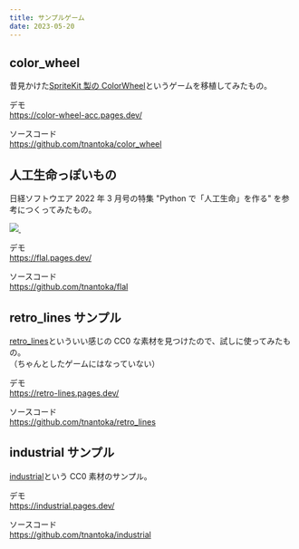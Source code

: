 ```yaml
---
title: サンプルゲーム
date: 2023-05-20
---
```



<ExampleLayout title={frontmatter.title} date={frontmatter.date} noDemo>

## color_wheel

昔見かけた[SpriteKit 製の ColorWheel](https://github.com/AngelaRucci/ColorWheel)というゲームを移植してみたもの。

デモ  
https://color-wheel-acc.pages.dev/

ソースコード  
https://github.com/tnantoka/color_wheel

## 人工生命っぽいもの

日経ソフトウエア 2022 年 3 月号の特集 "Python で「人工生命」を作る" を参考につくってみたもの。

<div class="mb-4">
  <a
    href="https://www.amazon.co.jp/%E6%97%A5%E7%B5%8C%E3%82%BD%E3%83%95%E3%83%88%E3%82%A6%E3%82%A8%E3%82%A2-2022%E5%B9%B43%E6%9C%88%E5%8F%B7-%E9%9B%91%E8%AA%8C-ebook/dp/B09QRJ3GQC?_encoding=UTF8&qid=1684070280&sr=8-1&linkCode=li2&tag=flutter-flame-22&linkId=03017aba56ade0b4f61838a2cd7277a3&language=ja_JP&ref_=as_li_ss_il"
    target="_blank"
  >
    <img
      border="0"
      src="//ws-fe.amazon-adsystem.com/widgets/q?_encoding=UTF8&ASIN=B09QRJ3GQC&Format=_SL160_&ID=AsinImage&MarketPlace=JP&ServiceVersion=20070822&WS=1&tag=flutter-flame-22&language=ja_JP"
    />
  </a>
  <img
    src="https://ir-jp.amazon-adsystem.com/e/ir?t=flutter-flame-22&language=ja_JP&l=li2&o=9&a=B09QRJ3GQC"
    width="1"
    height="1"
    border="0"
    alt=""
    style="border:none !important; margin:0px !important;"
  />
</div>

デモ  
https://flal.pages.dev/

ソースコード  
https://github.com/tnantoka/flal

## retro_lines サンプル

[retro_lines](https://v3x3d.itch.io/retro-lines)といういい感じの CC0 な素材を見つけたので、試しに使ってみたもの。  
（ちゃんとしたゲームにはなっていない）

デモ  
https://retro-lines.pages.dev/

ソースコード  
https://github.com/tnantoka/retro_lines

## industrial サンプル

[industrial](https://0x72.itch.io/16x16-industrial-tileset)という CC0 素材のサンプル。

デモ  
https://industrial.pages.dev/

ソースコード  
https://github.com/tnantoka/industrial

</ExampleLayout>
